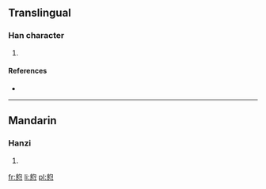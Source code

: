 ==Translingual==

===Han character===
{{Han char|rn=61|rad=心|as=12|sn=16|four=8733<sub>2</sub>|canj=金一心 (CMP)}}

# {{defn|Han|sort=心12}}

====References====
* {{Han ref|kx=0402.050|dkj=11199|dj=0742.080|hdz=42350.190|uh=618C|ud=24972|bh=E9A3|bd=59811}}

----

==Mandarin==

===Hanzi===
{{cmn-hanzi|pin=[[chún]] ([[chun2]])|wg=ch'un<sup>2</sup>}}

# {{defn|lang=cmn|sort=心12}}

[[fr:憌]]
[[li:憌]]
[[pl:憌]]
